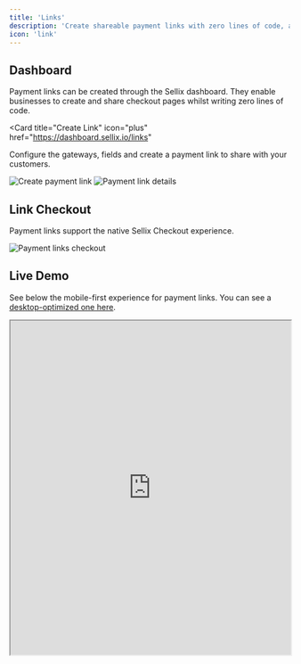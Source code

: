 ```yaml
---
title: 'Links'
description: 'Create shareable payment links with zero lines of code, and accept payments immediately'
icon: 'link'
---
```


## Dashboard

Payment links can be created through the Sellix dashboard. They enable businesses to create and share checkout pages whilst writing zero lines of code.

<Card
  title="Create Link"
  icon="plus"
  href="https://dashboard.sellix.io/links"
>
  Configure the gateways, fields and create a payment link to share with your customers.
</Card>

<Frame>
<img
  className="block"
  src="https://sellix.io/cdn-cgi/image/q=65/https://cdn.sellix.io/static/documentation/images/links/link-create.png"
  alt="Create payment link"
/>
</Frame>

<Frame>
<img
  className="block"
  src="https://sellix.io/cdn-cgi/image/q=65/https://cdn.sellix.io/static/documentation/images/links/link-details.png"
  alt="Payment link details"
/>
</Frame>

## Link Checkout

Payment links support the native Sellix Checkout experience.

<Frame>
<img
  className="block"
  src="https://sellix.io/cdn-cgi/image/q=65/https://cdn.sellix.io/static/documentation/images/links/checkout.png"
  alt="Payment links checkout"
/>
</Frame>

## Live Demo

See below the mobile-first experience for payment links. You can see a [desktop-optimized one here](https://pay.sellix.io/pay/cb7e80-f60056e5d3-355282).

<iframe margin="auto" width="100%" height="600px" src="https://pay.sellix.io/pay/cb7e80-f60056e5d3-355282"> </iframe>
